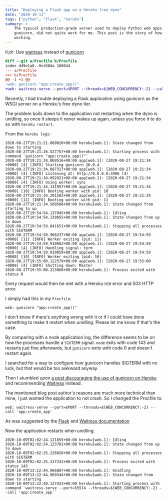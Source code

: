```yaml
---
title: "Deploying a Flask app on a Heroku free dyno"
date: "2020-10-11"
tags: ["python", "flask", "heroku"]
summary: >
    The typical production-grade server used to deploy Python web apps,
    gunicorn, did not quite work for me. This post is the story of how I got it
    working.
---
```



<Note>

tl;dr: Use
[waitress](https://docs.pylonsproject.org/projects/waitress/en/latest/) instead
of [gunicorn](https://gunicorn.org/)

</Note>

```diff
diff --git a/Procfile b/Procfile
index d49e1a0..0cd38da 100644
--- a/Procfile
+++ b/Procfile
@@ -1 +1 @@
-web: gunicorn "app:create_app()"
+web: waitress-serve --port=$PORT --threads=${WEB_CONCURRENCY:-2} --call 'app:create_app'
```

Recently, I had trouble deploying a Flask application using gunicorn as the WSGI
server on a Heroku's free dyno tier.

The problem boils down to the application not restarting when the dyno is
unidling, so once it sleeps it never wakes up again, unless you force it to do
so with `heroku restart`.

From the `heroku logs`:

```
2020-08-27T19:21:21.060020+00:00 heroku[web.1]: State changed from down to starting
2020-08-27T19:21:26.527757+00:00 heroku[web.1]: Starting process with command `gunicorn "app:create_app()"`
2020-08-27T19:21:34.069516+00:00 app[web.1]: [2020-08-27 19:21:34 +0000] [4] [INFO] Starting gunicorn 20.0.4
2020-08-27T19:21:34.087317+00:00 app[web.1]: [2020-08-27 19:21:34 +0000] [4] [INFO] Listening at: http://0.0.0.0:3906 (4)
2020-08-27T19:21:34.092921+00:00 app[web.1]: [2020-08-27 19:21:34 +0000] [4] [INFO] Using worker: sync
2020-08-27T19:21:34.131957+00:00 app[web.1]: [2020-08-27 19:21:34 +0000] [10] [INFO] Booting worker with pid: 10
2020-08-27T19:21:34.201582+00:00 app[web.1]: [2020-08-27 19:21:34 +0000] [11] [INFO] Booting worker with pid: 11
2020-08-27T19:21:34.560508+00:00 heroku[web.1]: State changed from starting to up
2020-08-27T19:54:54.137845+00:00 heroku[web.1]: Idling
2020-08-27T19:54:54.139855+00:00 heroku[web.1]: State changed from up to down
2020-08-27T19:54:59.841651+00:00 heroku[web.1]: Stopping all processes with SIGTERM
2020-08-27T19:54:59.908237+00:00 app[web.1]: [2020-08-27 19:54:59 +0000] [11] [INFO] Worker exiting (pid: 11)
2020-08-27T19:54:59.910662+00:00 app[web.1]: [2020-08-27 19:54:59 +0000] [4] [INFO] Handling signal: term
2020-08-27T19:54:59.919059+00:00 app[web.1]: [2020-08-27 19:54:59 +0000] [10] [INFO] Worker exiting (pid: 10)
2020-08-27T19:55:00.122579+00:00 app[web.1]: [2020-08-27 19:55:00 +0000] [4] [INFO] Shutting down: Master
2020-08-27T19:55:00.223868+00:00 heroku[web.1]: Process exited with status 0
```

Every request would then be met with a Heroku `H10` error and 503 HTTP error.

I simply had this in my `Procfile`:

```
web: gunicorn "app:create_app()"
```

I don't know if there's anything wrong with it or if I could have done something
to make it restart when unidling. Please let me know if that's the case.

By comparing with a node application log, the difference seems to be on how the
processes handle a `SIGTERM` signal. `node` exits with code 143 and restarts
just fine afterwards, but `gunicorn` exits with code 0 and doesn't restart
again.

I searched for a way to configure how gunicorn handles SIGTERM with no luck, but
that would be too awkward anyway.

Then I stumbled upon
[a post discouraging the use of gunicorn on Heroku](https://blog.etianen.com/blog/2014/01/19/gunicorn-heroku-django/)
and recommending
[Waitress](https://docs.pylonsproject.org/projects/waitress/en/latest/) instead.

The mentioned blog post author's reasons are much more technical than mine, I
just wanted the application to not crash. So I changed the Procfile to:

```
web: waitress-serve --port=$PORT --threads=${WEB_CONCURRENCY:-2} --call 'app:create_app'
```

As was suggested by the
[Flask](https://flask.palletsprojects.com/en/1.1.x/tutorial/deploy/#run-with-a-production-server)
and
[Waitress documentation](https://docs.pylonsproject.org/projects/waitress/en/latest/usage.html#heroku)

Now the application restarts when unidling:

```
2020-10-09T02:02:24.121855+00:00 heroku[web.1]: Idling
2020-10-09T02:02:24.123702+00:00 heroku[web.1]: State changed from up to down
2020-10-09T02:02:25.226026+00:00 heroku[web.1]: Stopping all processes with SIGTERM
2020-10-09T02:02:25.317332+00:00 heroku[web.1]: Process exited with status 143
2020-10-09T13:22:44.966887+00:00 heroku[web.1]: Unidling
2020-10-09T13:22:44.969344+00:00 heroku[web.1]: State changed from down to starting
2020-10-09T13:22:49.127433+00:00 heroku[web.1]: Starting process with command `waitress-serve --port=55574 --threads=${WEB_CONCURRENCY:-2} --call 'app:create_app'`
```
